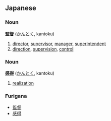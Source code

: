==Japanese==
===Noun===
'''[[監督]]''' ([[かんとく]], kantoku)

# [[director]], [[supervisor]], [[manager]], [[superintendent]]
# [[direction]], [[supervision]], [[control]]

===Noun===
'''[[感得]]''' ([[かんとく]], kantoku)

# [[realization]]

===Furigana===
* [[監督]]
* [[感得]]